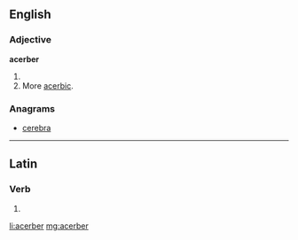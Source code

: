 ==English==

===Adjective===
'''acerber'''

# {{comparative of|acerb}}
# More [[acerbic]].

===Anagrams===
* [[cerebra#English|cerebra]]

----

==Latin==

===Verb===
{{la-verb-form|acerber}}

# {{conjugation of|acerbo|acerbō|1|s|pres|pass|sub|lang=la}}

[[li:acerber]]
[[mg:acerber]]